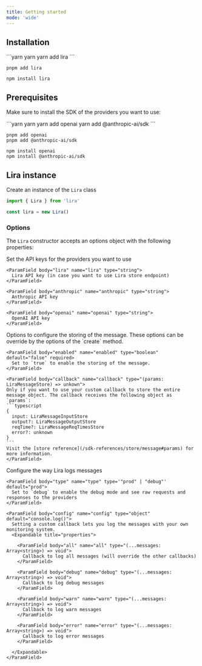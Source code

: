 ```yaml
---
title: Getting started
mode: 'wide'
---
```


## Installation

<CodeGroup>
```yarn yarn
yarn add lira
```

```pnpm pnpm
pnpm add lira
```

```npm npm
npm install lira
```

</CodeGroup>

## Prerequisites

Make sure to install the SDK of the providers you want to use:

<CodeGroup>
```yarn yarn
yarn add openai
yarn add @anthropic-ai/sdk
```

```pnpm pnpm
pnpm add openai
pnpm add @anthropic-ai/sdk
```

```npm npm
npm install openai
npm install @anthropic-ai/sdk
```

</CodeGroup>

## Lira instance

Create an instance of the `Lira` class

```ts index.ts
import { Lira } from 'lira'

const lira = new Lira()
```

### Options

The `Lira` constructor accepts an options object with the following properties:

<ParamField body="keys" name="keys" type="object">
Set the API keys for the providers you want to use
  <Expandable title="properties">

    <ParamField body="lira" name="lira" type="string">
      Lira API key (in case you want to use Lira store endpoint)
    </ParamField>

    <ParamField body="anthropic" name="anthropic" type="string">
      Anthropic API key
    </ParamField>

    <ParamField body="openai" name="openai" type="string">
      OpenAI API key
    </ParamField>

  </Expandable>
</ParamField>

<ParamField body="store" name="keys" type="object">
Options to configure the storing of the message.
<Note>These options can be override by the options of the `create` method.</Note>
  <Expandable title="properties">

    <ParamField body="enabled" name="enabled" type="boolean" default="false" required>
      Set to `true` to enable the storing of the message.
    </ParamField>

    <ParamField body="callback" name="callback" type="(params: LiraMessageStore) => unkown">
    Only if you want to use your custom callback to store the entire message object. The callback receives the following object as `params`:
    ```typescript
    {
      input: LiraMessageInputStore
      output?: LiraMessageOutputStore
      reqTime?: LiraMessageReqTimesStore
      error?: unknown
    }
    ```
    Visit the [store reference](/sdk-references/store/message#params) for more information.
    </ParamField>

  </Expandable>
</ParamField>

<ParamField body="loggers" name="loggers" type="object">
Configure the way Lira logs messages
  <Expandable title="properties">

    <ParamField body="type" name="type" type='"prod" | "debug"' default="prod">
      Set to `debug` to enable the debug mode and see raw requests and responses to the providers
    </ParamField>

    <ParamField body="config" name="config" type="object" default="console.log()">
      Setting a custom callback lets you log the messages with your own monitoring system.
      <Expandable title="properties">

        <ParamField body="all" name="all" type="(...messages: Array<string>) => void">
          Callback to log all messages (will override the other callbacks)
        </ParamField>

        <ParamField body="debug" name="debug" type="(...messages: Array<string>) => void">
          Callback to log debug messages
        </ParamField>

        <ParamField body="warn" name="warn" type="(...messages: Array<string>) => void">
          Callback to log warn messages
        </ParamField>

        <ParamField body="error" name="error" type="(...messages: Array<string>) => void">
          Callback to log error messages
        </ParamField>

      </Expandable>
    </ParamField>

  </Expandable>
</ParamField>
